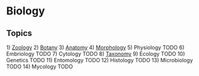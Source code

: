 = Biology =

== Topics ==
1) [[zoology/Zoology|Zoology]]
2) [[botany/Botany|Botany]]
3) [[anatomy/Anatomy|Anatomy]]
4) [[morphology/Morphology|Morphology]]
5) Physiology		TODO
6) Embriology		TODO
7) Cytology			TODO
8) [[taxonomy/Taxonomy|Taxonomy]]
9) Ecology			TODO
10) Genetics		TODO
11) Entomology		TODO
12) Histology		TODO
13) Microbiology	TODO
14) Mycology		TODO
